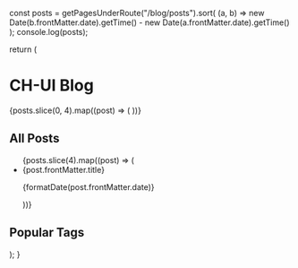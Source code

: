 
  const posts = getPagesUnderRoute("/blog/posts").sort(
    (a, b) => new Date(b.frontMatter.date).getTime() - new Date(a.frontMatter.date).getTime()
  );
  console.log(posts);

return (
<div className="max-w-5xl mx-auto px-4">
<h1 className="text-4xl font-bold mb-8">CH-UI Blog</h1>
<div className="grid grid-cols-1 md:grid-cols-2 gap-8 mb-16">
{posts.slice(0, 4).map((post) => (
<PostCard key={post.route} post={post} />
))}
</div>
<div className="flex justify-between items-start">
<div className="w-2/3">
<h2 className="text-2xl font-semibold mb-4">All Posts</h2>
<ul className="space-y-4">
{posts.slice(4).map((post) => (
<li key={post.route}>
<Link href={post.route} className="text-lg hover:underline">
{post.frontMatter.title}
</Link>
<p className="text-sm text-gray-500">{formatDate(post.frontMatter.date)}</p>
</li>
))}
</ul>
</div>
<div className="w-1/3">
<h2 className="text-2xl font-semibold mb-4">Popular Tags</h2>
<TagList />
</div>
</div>
</div>
);
}